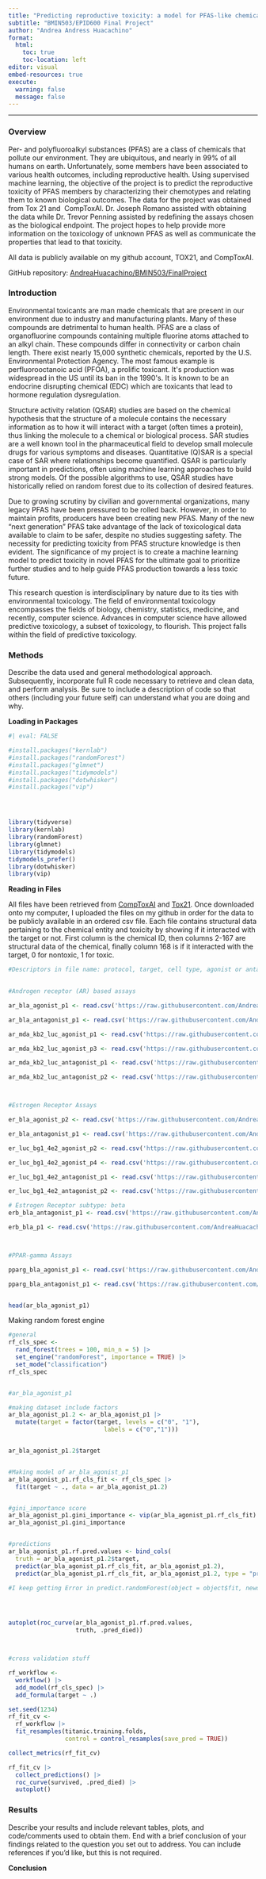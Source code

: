 ```yaml
---
title: "Predicting reproductive toxicity: a model for PFAS-like chemical structures"
subtitle: "BMIN503/EPID600 Final Project"
author: "Andrea Andress Huacachino"
format:
  html:
    toc: true
    toc-location: left
editor: visual
embed-resources: true
execute: 
  warning: false
  message: false
---
```


------------------------------------------------------------------------

### Overview

Per- and polyfluoroalkyl substances (PFAS) are a class of chemicals that pollute our environment. They are ubiquitous, and nearly in 99% of all humans on earth. Unfortunately, some members have been associated to various health outcomes, including reproductive health. Using supervised machine learning, the objective of the project is to predict the reproductive toxicity of PFAS members by characterizing their chemotypes and relating them to known biological outcomes. The data for the project was obtained from Tox 21 and  CompToxAI. Dr. Joseph Romano assisted with obtaining the data while Dr. Trevor Penning assisted by redefining the assays chosen as the biological endpoint. The project hopes to help provide more information on the toxicology of unknown PFAS as well as communicate the properties that lead to that toxicity.

All data is publicly available on my github account, TOX21, and CompToxAI.

GitHub repository: [AndreaHuacachino/BMIN503/FinalProject](https://github.com/AndreaHuacachino/BMIN503_Final_Project)

### Introduction

Environmental toxicants are man made chemicals that are present in our environment due to industry and manufacturing plants. Many of these compounds are detrimental to human health. PFAS are a class of organofluorine compounds containing multiple fluorine atoms attached to an alkyl chain. These compounds differ in connectivity or carbon chain length. There exist nearly 15,000 synthetic chemicals, reported by the U.S. Environmental Protection Agency. The most famous example is perfluorooctanoic acid (PFOA), a prolific toxicant. It\'s production was widespread in the US until its ban in the 1990\'s. It is known to be an endocrine disrupting chemical (EDC) which are toxicants that lead to hormone regulation dysregulation. 

Structure activity relation (QSAR) studies are based on the chemical hypothesis that the structure of a molecule contains the necessary information as to how it will interact with a target (often times a protein), thus linking the molecule to a chemical or biological process. SAR studies are a well known tool in the pharmaceutical field to develop small molecule drugs for various symptoms and diseases. Quantitative (Q)SAR is a special case of SAR where relationships become quantified. QSAR is particularly important in predictions, often using machine learning approaches to build strong models. Of the possible algorithms to use, QSAR studies have historically relied on random forest due to its collection of desired features.

Due to growing scrutiny by civilian and governmental organizations, many legacy PFAS have been pressured to be rolled back. However, in order to maintain profits, producers have been creating new PFAS. Many of the new "next generation" PFAS take advantage of the lack of toxicological data available to claim to be safer, despite no studies suggesting safety. The necessity for predicting toxicity from PFAS structure knowledge is then evident. The significance of my project is to create a machine learning model to predict toxicity in novel PFAS for the ultimate goal to prioritize further studies and to help guide PFAS production towards a less toxic future. 

This research question is interdisciplinary by nature due to its ties with environmental toxicology. The field of environmental toxicology encompasses the fields of biology, chemistry, statistics, medicine, and recently, computer science. Advances in computer science have allowed predictive toxicology, a subset of toxicology, to flourish. This project falls within the field of predictive toxicology.

### Methods

Describe the data used and general methodological approach. Subsequently, incorporate full R code necessary to retrieve and clean data, and perform analysis. Be sure to include a description of code so that others (including your future self) can understand what you are doing and why.

**Loading in Packages**

```r
#| eval: FALSE

#install.packages("kernlab")
#install.packages("randomForest")
#install.packages("glmnet")
#install.packages("tidymodels")
#install.packages("dotwhisker")
#install.packages("vip")




library(tidyverse)
library(kernlab)
library(randomForest)
library(glmnet)
library(tidymodels)
tidymodels_prefer()
library(dotwhisker)
library(vip)

```

**Reading in Files**

All files have been retrieved from [CompToxAI](https://comptox.ai/data.html) and [Tox21](https://tripod.nih.gov//tox21/pubdata/). Once downloaded onto my computer, I uploaded the files on my github in order for the data to be publicly available in an ordered csv file. Each file contains structural data pertaining to the chemical entity and toxicity by showing if it interacted with the target or not. First column is the chemical ID, then columns 2-167 are structural data of the chemical, finally column 168 is if it interacted with the target, 0 for nontoxic, 1 for toxic.

```r

#Descriptors in file name: protocol, target, cell type, agonist or antagonist
 

#Androgen receptor (AR) based assays 

ar_bla_agonist_p1 <- read.csv('https://raw.githubusercontent.com/AndreaHuacachino/BMIN503_Final_Project/master/andrea_tox21-ar-bla-agonist-p1.csv', header = TRUE)

ar_bla_antagonist_p1 <- read.csv('https://raw.githubusercontent.com/AndreaHuacachino/BMIN503_Final_Project/master/andrea_tox21-ar-bla-antagonist-p1.csv', header = TRUE)

ar_mda_kb2_luc_agonist_p1 <- read.csv('https://raw.githubusercontent.com/AndreaHuacachino/BMIN503_Final_Project/master/andrea_tox21-ar-mda-kb2-luc-agonist-p1.csv', header = TRUE)

ar_mda_kb2_luc_agonist_p3 <- read.csv('https://raw.githubusercontent.com/AndreaHuacachino/BMIN503_Final_Project/master/andrea_tox21-ar-mda-kb2-luc-agonist-p3.csv', header = TRUE)

ar_mda_kb2_luc_antagonist_p1 <- read.csv('https://raw.githubusercontent.com/AndreaHuacachino/BMIN503_Final_Project/master/andrea_tox21-ar-mda-kb2-luc-antagonist-p1.csv', header = TRUE)

ar_mda_kb2_luc_antagonist_p2 <- read.csv('https://raw.githubusercontent.com/AndreaHuacachino/BMIN503_Final_Project/master/andrea_tox21-ar-mda-kb2-luc-antagonist-p2.csv', header = TRUE)



#Estrogen Receptor Assays

er_bla_agonist_p2 <- read.csv('https://raw.githubusercontent.com/AndreaHuacachino/BMIN503_Final_Project/master/andrea_tox21-er-bla-agonist-p2.csv', header = TRUE)

er_bla_antagonist_p1 <- read.csv('https://raw.githubusercontent.com/AndreaHuacachino/BMIN503_Final_Project/master/andrea_tox21-er-bla-antagonist-p1.csv', header = TRUE)

er_luc_bg1_4e2_agonist_p2 <- read.csv('https://raw.githubusercontent.com/AndreaHuacachino/BMIN503_Final_Project/master/andrea_tox21-er-luc-bg1-4e2-agonist-p2.csv', header = TRUE)

er_luc_bg1_4e2_agonist_p4 <- read.csv('https://raw.githubusercontent.com/AndreaHuacachino/BMIN503_Final_Project/master/andrea_tox21-er-luc-bg1-4e2-agonist-p4.csv', header = TRUE)

er_luc_bg1_4e2_antagonist_p1 <- read.csv('https://raw.githubusercontent.com/AndreaHuacachino/BMIN503_Final_Project/master/andrea_tox21-er-luc-bg1-4e2-antagonist-p1.csv', header = TRUE)

er_luc_bg1_4e2_antagonist_p2 <- read.csv('https://raw.githubusercontent.com/AndreaHuacachino/BMIN503_Final_Project/master/andrea_tox21-er-luc-bg1-4e2-antagonist-p2.csv', header = TRUE)

# Estrogen Receptor subtype: beta
erb_bla_antagonist_p1 <- read.csv('https://raw.githubusercontent.com/AndreaHuacachino/BMIN503_Final_Project/master/andrea_tox21-erb-bla-antagonist-p1.csv', header = TRUE)

erb_bla_p1 <- read.csv('https://raw.githubusercontent.com/AndreaHuacachino/BMIN503_Final_Project/master/andrea_tox21-erb-bla-p1.csv', header = TRUE)



#PPAR-gamma Assays

pparg_bla_agonist_p1 <- read.csv('https://raw.githubusercontent.com/AndreaHuacachino/BMIN503_Final_Project/master/andrea_tox21-pparg-bla-agonist-p1.csv', header = TRUE)

pparg_bla_antagonist_p1 <- read.csv('https://raw.githubusercontent.com/AndreaHuacachino/BMIN503_Final_Project/master/andrea_tox21-pparg-bla-antagonist-p1.csv', header = TRUE)


head(ar_bla_agonist_p1)
```

Making random forest engine

```r


#general
rf_cls_spec <- 
  rand_forest(trees = 100, min_n = 5) |> 
  set_engine("randomForest", importance = TRUE) |>
  set_mode("classification")
rf_cls_spec


#ar_bla_agonist_p1

#making dataset include factors
ar_bla_agonist_p1.2 <- ar_bla_agonist_p1 |>
  mutate(target = factor(target, levels = c("0", "1"), 
                           labels = c("0","1")))


ar_bla_agonist_p1.2$target


#Making model of ar_bla_agonist_p1
ar_bla_agonist_p1.rf_cls_fit <- rf_cls_spec |>
  fit(target ~ ., data = ar_bla_agonist_p1.2)


#gini_importance score
ar_bla_agonist_p1.gini_importance <- vip(ar_bla_agonist_p1.rf_cls_fit)
ar_bla_agonist_p1.gini_importance


#predictions 
ar_bla_agonist_p1.rf.pred.values <- bind_cols(
  truth = ar_bla_agonist_p1.2$target,
  predict(ar_bla_agonist_p1.rf_cls_fit, ar_bla_agonist_p1.2),
  predict(ar_bla_agonist_p1.rf_cls_fit, ar_bla_agonist_p1.2, type = "prob"))

#I keep getting Error in predict.randomForest(object = object$fit, newdata = new_data) : New factor levels not present in the training data SAD 




autoplot(roc_curve(ar_bla_agonist_p1.rf.pred.values, 
                   truth, .pred_died))



#cross validation stuff

rf_workflow <-
  workflow() |>
  add_model(rf_cls_spec) |>
  add_formula(target ~ .)

set.seed(1234)
rf_fit_cv <-
  rf_workflow |>
  fit_resamples(titanic.training.folds, 
                control = control_resamples(save_pred = TRUE))

collect_metrics(rf_fit_cv)

rf_fit_cv |>
  collect_predictions() |>
  roc_curve(survived, .pred_died) |>
  autoplot()
```

### Results

Describe your results and include relevant tables, plots, and code/comments used to obtain them. End with a brief conclusion of your findings related to the question you set out to address. You can include references if you'd like, but this is not required.

**Conclusion**
